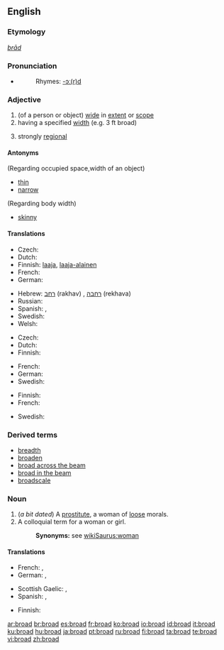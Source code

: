 {{wikipedia|dab=broad}}
==English==

===Etymology===
{{OE.}} ''[[brād]]''

===Pronunciation===
*{{audio|en-us-broad.ogg|Audio (US)}}
*:Rhymes: [[Rhymes:English:-ɔː(r)d|-ɔː(r)d]]

===Adjective===
{{en-adj|er}}

# (of a person or object) [[wide]] in [[extent]] or [[scope]]
# having a specified [[width]] (e.g. 3 ft broad)
# {{context|of an accent}} strongly [[regional]]

====Antonyms====
(Regarding occupied space,width of an object)
*[[thin]]
*[[narrow]]
(Regarding body width)
*[[skinny]]

====Translations====
{{trans-top|wide in extent or scope}}
* Czech: {{t-|cs|široký|m}}
* Dutch: {{t+|nl|breed}}
* Finnish: [[laaja]], [[laaja-alainen]]
* French: {{t+|fr|large}}
* German: {{t+|de|breit}}
{{trans-mid}}
* Hebrew: [[רחב]] (rakhav) {{m}}, [[רחבה]] (rekhava) {{f}}
* Russian: {{t+|ru|широкий|sc=Cyrl}}
* Spanish: {{t+|es|ancho|m}}, {{t|es|ancha|f}}
* Swedish: {{t+|sv|bred}}
* Welsh: {{t-|cy|llydan|xs=Welsh}}
{{trans-bottom}}

{{trans-top|having a specified width}}
* Czech: {{t-|cs|široký|m}}
* Dutch: {{t+|nl|breed}}
* Finnish: {{t+|fi|leveä}}
{{trans-mid}}
* French: {{t+|fr|large}}
* German: {{t+|de|breit}}
* Swedish: {{t+|sv|bred}}
{{trans-bottom}}

{{trans-top|strongly regional}}
* Finnish: {{t+|fi|leveä}}
* French: {{t+|fr|fort}}
{{trans-mid}}
* Swedish: {{t+|sv|bred}}
{{trans-bottom}}

===Derived terms===
*[[breadth]]
*[[broaden]]
*[[broad across the beam]]
*[[broad in the beam]]
*[[broadscale]]

===Noun===
{{en-noun}}

#(''a bit dated'') A [[prostitute]], a woman of [[loose]] morals.
# A colloquial term for a woman or girl.
#:'''Synonyms:''' see [[wikiSaurus:woman]]

====Translations====
{{trans-top|a prostitute}}
* French: {{t-|fr|mogue|f}}, {{t+|fr|garce|f}}
* German: {{t-|de|Dirne|f}}, {{t+|de|Schlampe|f}}
{{trans-mid|}}
* Scottish Gaelic: {{t-|gd|reipseach|f|xs=Scottish Gaelic}}, {{t+|gd|strìopach|f|xs=Scottish Gaelic}}
* Spanish: {{t+|es|puta|f}}, {{t+|es|ramera|f}}
{{trans-bottom|}}

{{trans-top|colloquial term for a woman or girl}}
* Finnish: {{t+|fi|lyyli}}
{{trans-mid}}
{{trans-bottom}}

[[ar:broad]]
[[br:broad]]
[[es:broad]]
[[fr:broad]]
[[ko:broad]]
[[io:broad]]
[[id:broad]]
[[it:broad]]
[[ku:broad]]
[[hu:broad]]
[[ja:broad]]
[[pt:broad]]
[[ru:broad]]
[[fi:broad]]
[[ta:broad]]
[[te:broad]]
[[vi:broad]]
[[zh:broad]]